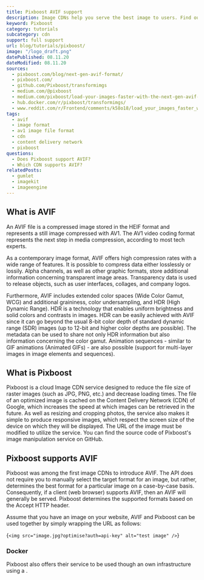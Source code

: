```yaml
---
title: Pixboost AVIF support
description: Image CDNs help you serve the best image to users. Find out how you can use AVIF images in Pixboost.
keyword: Pixboost
category: tutorials
subcategory: cdn
support: full support
url: blog/tutorials/pixboost/
image: "/logo_draft.png"
datePublished: 08.11.20
dateModified: 08.11.20
sources:
  - pixboost.com/blog/next-gen-avif-format/
  - pixboost.com/
  - github.com/Pixboost/transformimgs
  - medium.com/@pixboost
  - medium.com/pixboost/load-your-images-faster-with-the-next-gen-avif-format-3a0a6d2936eb
  - hub.docker.com/r/pixboost/transformimgs/
  - www.reddit.com/r/Frontend/comments/k58o18/load_your_images_faster_with_the_nextgen_avif/
tags:
  - avif
  - image format
  - av1 image file format
  - cdn
  - content delivery network
  - pixboost
questions:
  - Does Pixboost support AVIF?
  - Which CDN supports AVIF?
relatedPosts:
  - gumlet
  - imagekit
  - imageengine
---
```


## What is AVIF

An AVIF file is a compressed image stored in the HEIF format and represents a still image compressed with AV1. The AV1 video coding format represents the next step in media compression, according to most tech experts.

As a contemporary image format, AVIF offers high compression rates with a wide range of features. It is possible to compress data either losslessly or lossily. Alpha channels, as well as other graphic formats, store additional information concerning transparent image areas. Transparency data is used to release objects, such as user interfaces, collages, and company logos.

Furthermore, AVIF includes extended color spaces (Wide Color Gamut, WCG) and additional graininess, color undersampling, and HDR (High Dynamic Range). HDR is a technology that enables uniform brightness and solid colors and contrasts in images. HDR can be easily achieved with AVIF since it can go beyond the usual 8-bit color depth of standard dynamic range (SDR) images (up to 12-bit and higher color depths are possible). The metadata can be used to share not only HDR information but also information concerning the color gamut. Animation sequences - similar to GIF animations (Animated GIFs) - are also possible (support for multi-layer images in image elements and sequences).

## What is Pixboost

Pixboost is a cloud Image CDN service designed to reduce the file size of raster images (such as JPG, PNG, etc.) and decrease loading times. The file of an optimized image is cached on the Content Delivery Network (CDN) of Google, which increases the speed at which images can be retrieved in the future. As well as resizing and cropping photos, the service also makes it simple to produce responsive images, which respect the screen size of the device on which they will be displayed. The URL of the image must be modified to utilize the service. You can find the source code of Pixboost's image manipulation service on GitHub.

## Pixboost supports AVIF

Pixboost was among the first image CDNs to introduce AVIF. The API does not require you to manually select the target format for an image, but rather, determines the best format for a particular image on a case-by-case basis. Consequently, if a client (web browser) supports AVIF, then an AVIF will generally be served. Pixboost determines the supported formats based on the Accept HTTP header.

Assume that you have an image on your website, AVIF and Pixboost can be used together by simply wrapping the URL as follows:

<Syntax language="html">{`<img
src="image.jpg?optimise?auth=api-key"
alt="test image"
/>`}</Syntax>

### Docker

Pixboost also offers their service to be used though an own infrastructure using a <Link href="github.com/Pixboost/transformimgs" text="docker image"/>.
